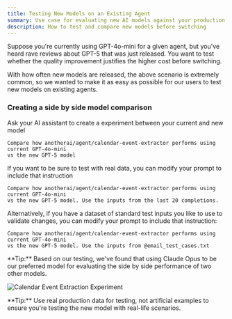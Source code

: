 ```yaml
---
title: Testing New Models on an Existing Agent
summary: Use case for evaluating new AI models against your production model
description: How to test and compare new models before switching
---
```



Suppose you're currently using GPT-4o-mini for a given agent, but you've heard rave reviews about GPT-5 that was just released. You want to test whether the quality improvement justifies the higher cost before switching.

With how often new models are released, the above scenario is extremely common, so we wanted to make it as easy as possible for our users to test new models on existing agents.

### Creating a side by side model comparison
<Steps>
<Step>
Ask your AI assistant to create a experiment between your current and new model

```
Compare how anotherai/agent/calendar-event-extractor performs using current GPT-4o-mini 
vs the new GPT-5 model
```
</Step>
<Step>
If you want to be sure to test with real data, you can modify your prompt to include that instruction

```
Compare how anotherai/agent/calendar-event-extractor performs using current GPT-4o-mini 
vs the new GPT-5 model. Use the inputs from the last 20 completions.
```

Alternatively, if you have a dataset of standard test inputs you like to use to validate changes, you can modify your prompt to include that instruction:

```
Compare how anotherai/agent/calendar-event-extractor performs using current GPT-4o-mini 
vs the new GPT-5 model. Use the inputs from @email_test_cases.txt
```
<Callout type="info">
**Tip:** Based on our testing, we've found that using Claude Opus to be our preferred model for evaluating the side by side performance of two other models.
</Callout>

![Calendar Event Extraction Experiment](/images/checking-new-models-experiment.png)
</Step>
</Steps>

<Callout type="info">
**Tip:** Use real production data for testing, not artificial examples to ensure you're testing the new model with real-life scenarios.
</Callout>
